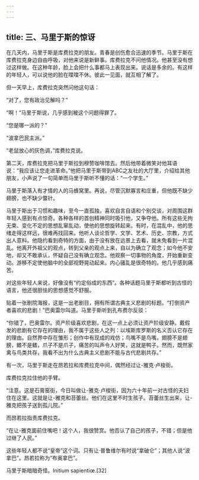 ```yaml
---
---
---
```

title: 三、马里于斯的惊讶
---




在几天内，马里于斯是库费拉克的朋友。青春是创伤愈合迅速的季节。马里于斯在库费拉克身边自由呼吸，对他来说是新鲜事。库费拉克不问他情况。他甚至没有想过这样做。在这种年龄，脸上会把什么事都马上表现出来。说话是多余的。有这样的年轻人，可以说他的脸在喋喋不休。彼此一见面，就互相了解了。

但一天早上，库费拉克突然问他这句话：

“对了，您有政治见解吗？”

“啊！”马里于斯说，几乎感到被这个问题得罪了。

“您是哪一派的？”

“波拿巴民主派。”

“老鼠放心的灰色调，”库费拉克说。

第二天，库费拉克把马里于斯拉到穆赞咖啡馆去。然后他带着微笑对他耳语说：“我应该让您走进革命。”他把马里于斯带到ABC之友社的大厅里，介绍给其他朋友，小声说了一句简单而马里于斯听不懂的话：“一个学生。”

马里于斯落入有才情的人的马蜂窝里。再说，尽管沉默寡言和庄重，但他既不缺少翅膀，也不缺少螫针。

马里于斯出于习惯和趣味，至今一直孤独，喜欢自言自语和个别交谈，对周围这群年轻人感到有点惊奇。各种各样的首创精神同时吸引他，又争夺他。所有这些无拘无束、变化不定的思想乱窜乱动，使他的思想旋转起来。有时，在混乱中，他的思绪走得这样远，很难再找回来。他听人谈论哲学、文学、艺术、历史、宗教，方式出人意料。他隐约看到奇特的方面，由于没有放在远景上去看，就未免看到一片混乱。他离开外祖父的观点，转到父亲的观点上来，自以为确立了观念；如今他不安地，却又不敢承认，怀疑自己没有确立观念。他观察一切事物的角度，开始重新变动。游移不定使他脑中的全部视野晃动起来。内心骚乱是很奇特的。他几乎感到痛苦。

对这些年轻人来说，好像没有“约定俗成的东西”。各种话题马里于斯都听到古怪的语言，他还很胆怯的思想感觉不舒服。

贴着一张剧院海报，这是一出老剧目，拥有所谓古典主义悲剧的标题。“打倒资产者喜欢的悲剧！”巴奥雷尔叫道。马里于斯听到孔布费尔反驳：

“你错了，巴奥雷尔。资产阶级喜欢悲剧，在这一点上必须让资产阶级安静。戴假发的悲剧有它存在的理由，我不属于这些人之列：以埃斯库罗斯的名义否认它存在的理由。自然界中存在雏形；创作中有现成的戏仿；鸟嘴不是鸟嘴，翅膀不是翅膀，鳍不是鳍，爪子不是爪子，痛苦的叫声令人好笑，这就是鸭子。然而，既然家禽与鸟类共存，我看不出为什么古典主义悲剧不能与古代悲剧共存。”

有一次，马里于斯走在昂若拉和库费拉克中间，偶然经过让-雅克·卢梭街。

库费拉克拉住他的手臂。

“注意。这是石膏窑街，今日叫做让-雅克·卢梭街，因为六十年前一对古怪的夫妇住在这里。这就是让-雅克和苔蕾丝。他们在这里不时生孩子。苔蕾丝生出来，让-雅克把孩子送到孤儿院。”

而昂若拉指责库费拉克。

“在让-雅克面前住嘴吧！这个人，我很赞赏。他否认了自己的孩子，不错；但是他过继了人民。”

这些年轻人都不说“皇帝”这个词。只有让·普鲁维尔有时说“拿破仑”；其他人说“波拿巴”。昂若拉称为“布奥拿巴”。

马里于斯暗暗奇怪。Initium sapientiœ.[32]